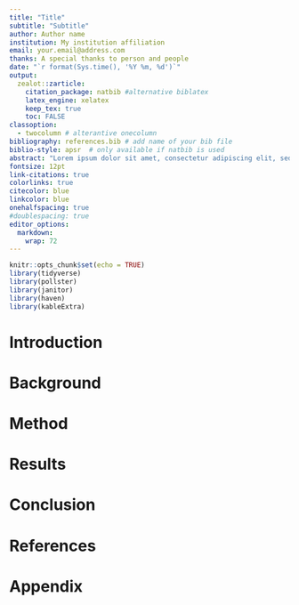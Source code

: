 ```yaml
---
title: "Title"
subtitle: "Subtitle"
author: Author name
institution: My institution affiliation
email: your.email@address.com
thanks: A special thanks to person and people
date: "`r format(Sys.time(), '%Y %m, %d')`"
output: 
  zealot::zarticle:
    citation_package: natbib #alternative biblatex
    latex_engine: xelatex
    keep_tex: true
    toc: FALSE
classoption:
  - twocolumn # alterantive onecolumn
bibliography: references.bib # add name of your bib file
biblio-style: apsr  # only available if natbib is used
abstract: "Lorem ipsum dolor sit amet, consectetur adipiscing elit, sed do eiusmod tempor incididunt ut labore et dolore magna aliqua. Viverra accumsan in nisl nisi scelerisque eu ultrices vitae. Dolor purus non enim praesent elementum facilisis leo vel fringilla. Ornare massa eget egestas purus viverra accumsan in. Diam maecenas sed enim ut sem viverra aliquet eget sit. Consequat mauris nunc congue nisi vitae suscipit. Tellus id interdum velit laoreet. In ornare quam viverra orci sagittis eu volutpat odio. Et malesuada fames ac turpis egestas. Vehicula ipsum a arcu cursus vitae. Accumsan lacus vel facilisis volutpat est velit egestas dui id. Senectus et netus et malesuada fames. Risus pretium quam vulputate dignissim suspendisse in est ante in. Magna sit amet purus gravida. Diam vulputate ut pharetra sit amet aliquam. Vel facilisis volutpat est velit. Ultricies mi eget mauris pharetra et ultrices neque. Sed viverra tellus in hac habitasse platea dictumst vestibulum rhoncus."
fontsize: 12pt
link-citations: true
colorlinks: true
citecolor: blue
linkcolor: blue
onehalfspacing: true
#doublespacing: true
editor_options: 
  markdown: 
    wrap: 72
---
```


```r
knitr::opts_chunk$set(echo = TRUE)
library(tidyverse)
library(pollster)
library(janitor)
library(haven)
library(kableExtra)

```

# Introduction



# Background



# Method



# Results



# Conclusion



# References

<div id="refs"></div>
  
# Appendix

```r


```
